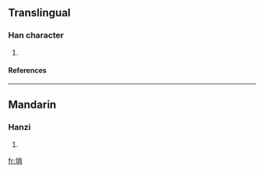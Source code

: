 ==Translingual==
===Han character===
{{Han char|rn=32|rad=土|as=07|sn=10|four=|canj=土口月 (GRB)}}
# {{defn|Han|sort=土07}}
====References====
{{Han ref|kx=0229.310|dkj=05119|dj=0465.210|hdz=10444.070|uh=57CD|ud=22477}}
----
==Mandarin==
===Hanzi===
{{cmn-hanzi|pin=[[xuàn]] ([[xuan4]])|wg=hsüan<sup>4</sup>}}
# {{defn|Mandarin}}

[[fr:埍]]